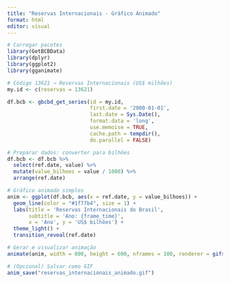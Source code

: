 ```yaml
---
title: "Reservas Internacionais - Gráfico Animado"
format: html
editor: visual
---
```


```r
# Carregar pacotes
library(GetBCBData)
library(dplyr)
library(ggplot2)
library(gganimate)
```

```r
# Código 13621 → Reservas Internacionais (US$ milhões)
my.id <- c(reservas = 13621)

df.bcb <- gbcbd_get_series(id = my.id,
                           first.date = '2000-01-01',
                           last.date = Sys.Date(),
                           format.data = 'long',
                           use.memoise = TRUE,
                           cache.path = tempdir(),
                           do.parallel = FALSE)
```

```r
# Preparar dados: converter para bilhões
df.bcb <- df.bcb %>%
  select(ref.date, value) %>%
  mutate(value_bilhoes = value / 1000) %>%
  arrange(ref.date)
```

```r
# Gráfico animado simples
anim <- ggplot(df.bcb, aes(x = ref.date, y = value_bilhoes)) +
  geom_line(color = "#1f77b4", size = 1) +
  labs(title = 'Reservas Internacionais do Brasil',
       subtitle = 'Ano: {frame_time}',
       x = 'Ano', y = 'US$ bilhões') +
  theme_light() +
  transition_reveal(ref.date)

# Gerar e visualizar animação
animate(anim, width = 800, height = 600, nframes = 100, renderer = gifski_renderer())

# (Opcional) Salvar como GIF
anim_save("reservas_internacionais_animado.gif")
```
